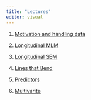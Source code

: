 ```yaml
---
title: "Lectures"
editor: visual
---
```


1.  [Motivation and handling data](intro-1.qmd)

2.  [Longitudinal MLM](mlm-2.qmd)

3.  [Longitudinal SEM](sem-3.qmd)

4.  [Lines that Bend](bends-4.qmd)

5.  [Predictors](conditional-5.qmd)

6.  [Multivarite](multi-6.qmd)
